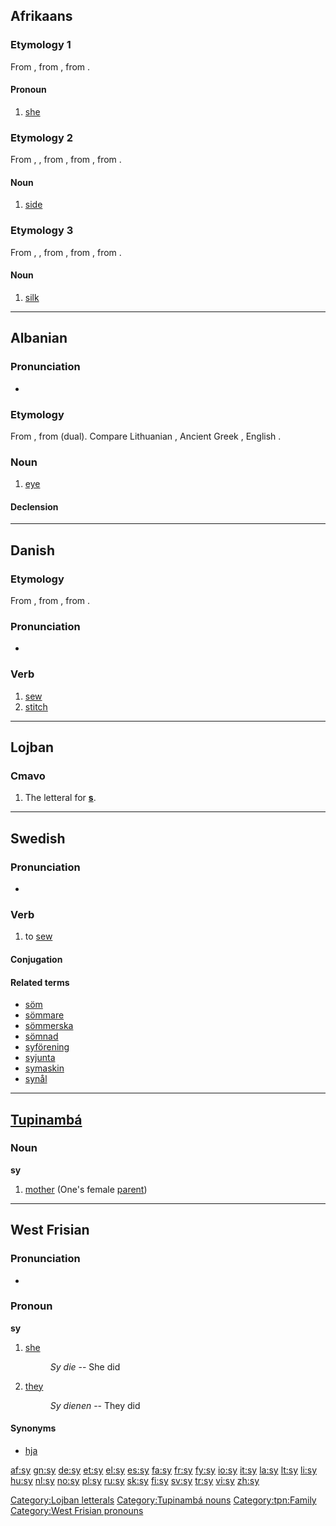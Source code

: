 {{also|Sy|SY|.sy|s'y}}
==Afrikaans==

===Etymology 1===
From {{etyl|nl|af}} {{term|zij|lang=nl}}, from {{etyl|dum|af}} {{term|si|lang=dum}}, from {{etyl|odt|af}} {{term|sia|lang=odt}}.

====Pronoun====
{{infl|af|pronoun}}

# [[she]]

===Etymology 2===
From {{etyl|nl|af}} {{term|zijde|lang=nl}}, {{term|zij|lang=nl}}, from {{etyl|dum|af}} {{term|side|lang=dum}}, from {{etyl|odt|af}} {{recons|sida|sīda|lang=odt}}, from {{proto|Germanic|sīdōn|lang=af}}.

====Noun====
{{infl|af|noun}}

# [[side]]

===Etymology 3===
From {{etyl|nl|af}} {{term|zijde|lang=nl}}, {{term|zij|lang=nl}}, from {{etyl|dum|af}} {{term|side|lang=dum}}, from {{etyl|odt|af}} {{recons|sida|sīda|lang=odt}}, from {{etyl|la|af}} {{term|seda|sēda|lang=la}}.

====Noun====
{{infl|af|noun}}

# [[silk]]

----

==Albanian==

===Pronunciation===
* {{IPA|[sy]|lang=sq}}

===Etymology===
From {{proto|Albanian|asī|lang=sq}}, from {{proto|Indo-European|h₃okʷih₁|lang=sq}} (dual). Compare Lithuanian {{term|akis|akìs|lang=lt}}, Ancient Greek {{term|ὄσσε||eyes|tr=ósse|lang=grc}}, English {{term|eye|lang=en}}.

===Noun===
{{sq-noun|m|sy|syri|sytë}}

# {{anatomy|lang=sq}} [[eye]]

====Declension====
{{sq-noun-m-të||ri}}

----

==Danish==

===Etymology===
From {{etyl|non|da}} {{term|sýja|lang=non}}, from {{proto|Germanic|lang=da}}, from {{proto|Indo-European|syuh₁-|to sew|lang=da}}.

===Pronunciation===
* {{IPA|/syː/|[syːˀ]|lang=da}}

===Verb===
{{infl|da|verb|imperative|sy|present|syr|or|syer|past|syede|past participle|syet}}

# [[sew]]
# [[stitch]]

----

==Lojban==

===Cmavo===
{{jbo-cmavo}}<!--{{infl|jbo|particle}}-->

# The letteral for '''[[s]]'''.

[[Category:Lojban letterals]]

----

==Swedish==

===Pronunciation===
* {{audio|Sv-sy.ogg|audio}}

===Verb===
{{infl|sv|verb}}

# to [[sew]]

====Conjugation====
{{sv-conj-wk|sy|end=vw}}

====Related terms====
* [[söm]]
* [[sömmare]]
* [[sömmerska]]
* [[sömnad]]
* [[syförening]]
* [[syjunta]]
* [[symaskin]]
* [[synål]]

----

==[[Tupinambá]]==

===Noun===
'''sy'''

# [[mother]] (One's female [[parent]])

[[Category:Tupinambá nouns]]
[[Category:tpn:Family]]

----

==West Frisian==

===Pronunciation===
* {{IPA|/sɛɪ/|lang=fy}}

===Pronoun===
'''sy'''

# [[she]]
#: ''Sy die'' -- She did
# [[they]]
#: ''Sy dienen'' -- They did

====Synonyms====

* [[hja]]

[[Category:West Frisian pronouns]]

[[af:sy]]
[[gn:sy]]
[[de:sy]]
[[et:sy]]
[[el:sy]]
[[es:sy]]
[[fa:sy]]
[[fr:sy]]
[[fy:sy]]
[[io:sy]]
[[it:sy]]
[[la:sy]]
[[lt:sy]]
[[li:sy]]
[[hu:sy]]
[[nl:sy]]
[[no:sy]]
[[pl:sy]]
[[ru:sy]]
[[sk:sy]]
[[fi:sy]]
[[sv:sy]]
[[tr:sy]]
[[vi:sy]]
[[zh:sy]]